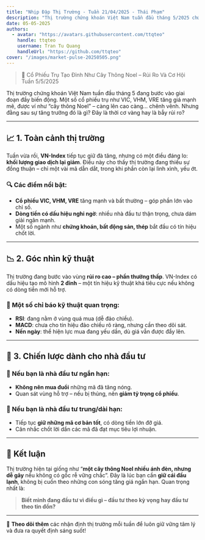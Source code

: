 ```yaml
---
title: "Nhịp Đập Thị Trường - Tuần 21/04/2025 - Thái Phạm"
description: "Thị trường chứng khoán Việt Nam tuần đầu tháng 5/2025 chứng kiến các cổ phiếu trụ như VIC, VHM, VRE tăng mạnh, tạo hiệu ứng “cây thông Noel” trên đồ thị. Tuy nhiên, sự phân kỳ giữa chỉ số và dòng tiền cho thấy rủi ro đang gia tăng. Bài viết này cung cấp góc nhìn kỹ thuật, phân tích xu hướng và gợi ý chiến lược đầu tư phù hợp cho cả nhà đầu tư ngắn hạn và dài hạn."
date: 05-05-2025
authors:
  - avatar: "https://avatars.githubusercontent.com/ttqteo"
    handle: ttqteo
    username: Tran Tu Quang
    handleUrl: "https://github.com/ttqteo"
cover: "/images/market-pulse-20250505.png"
---
```


> 🎄 Cổ Phiếu Trụ Tạo Đỉnh Như Cây Thông Noel – Rủi Ro Và Cơ Hội Tuần 5/5/2025

Thị trường chứng khoán Việt Nam tuần đầu tháng 5 đang bước vào giai đoạn đầy biến động. Một số cổ phiếu trụ như VIC, VHM, VRE tăng giá mạnh mẽ, được ví như “cây thông Noel” – càng lên cao càng... chênh vênh. Nhưng đằng sau sự tăng trưởng đó là gì? Đây là thời cơ vàng hay là bẫy rủi ro?

---

## 📈 1. Toàn cảnh thị trường

Tuần vừa rồi, **VN-Index** tiếp tục giữ đà tăng, nhưng có một điều đáng lo: **khối lượng giao dịch lại giảm**. Điều này cho thấy thị trường đang thiếu sự đồng thuận – chỉ một vài mã dẫn dắt, trong khi phần còn lại lình xình, yếu ớt.

### 🔍 Các điểm nổi bật:

- **Cổ phiếu VIC, VHM, VRE** tăng mạnh và bất thường – góp phần lớn vào chỉ số.
- **Dòng tiền có dấu hiệu nghi ngờ**: nhiều nhà đầu tư thận trọng, chưa dám giải ngân mạnh.
- Một số ngành như **chứng khoán, bất động sản, thép** bắt đầu có tín hiệu chốt lời.

---

## 📉 2. Góc nhìn kỹ thuật

Thị trường đang bước vào vùng **rủi ro cao – phần thưởng thấp**. VN-Index có dấu hiệu tạo mô hình **2 đỉnh** – một tín hiệu kỹ thuật khá tiêu cực nếu không có dòng tiền mới hỗ trợ.

### 🔧 Một số chỉ báo kỹ thuật quan trọng:

- **RSI**: đang nằm ở vùng quá mua (dễ đảo chiều).
- **MACD**: chưa cho tín hiệu đảo chiều rõ ràng, nhưng cần theo dõi sát.
- **Nến ngày**: thể hiện lực mua đang yếu dần, dù giá vẫn được đẩy lên.

---

## 🧭 3. Chiến lược dành cho nhà đầu tư

### 👟 Nếu bạn là nhà đầu tư ngắn hạn:

- **Không nên mua đuổi** những mã đã tăng nóng.
- Quan sát vùng hỗ trợ – nếu bị thủng, nên **giảm tỷ trọng cổ phiếu**.

### 🧘 Nếu bạn là nhà đầu tư trung/dài hạn:

- Tiếp tục **giữ những mã cơ bản tốt**, có dòng tiền lớn đỡ giá.
- Cân nhắc chốt lời dần các mã đã đạt mục tiêu lợi nhuận.

---

## 📌 Kết luận

Thị trường hiện tại giống như “**một cây thông Noel nhiều ánh đèn, nhưng dễ gãy** nếu không có gốc rễ vững chắc”. Đây là lúc bạn cần **giữ cái đầu lạnh**, không bị cuốn theo những con sóng tăng giá ngắn hạn. Quan trọng nhất là:

> **Biết mình đang đầu tư vì điều gì – đầu tư theo kỳ vọng hay đầu tư theo tin đồn?**

---

📅 **Theo dõi thêm** các nhận định thị trường mỗi tuần để luôn giữ vững tâm lý và đưa ra quyết định sáng suốt!
